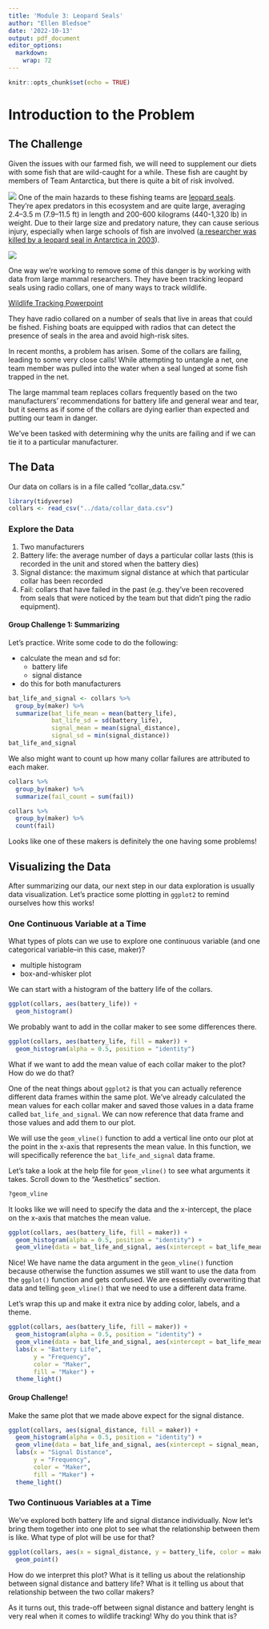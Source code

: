 ```yaml
---
title: 'Module 3: Leopard Seals'
author: "Ellen Bledsoe"
date: '2022-10-13'
output: pdf_document
editor_options: 
  markdown: 
    wrap: 72
---
```


```r
knitr::opts_chunk$set(echo = TRUE)
```

# Introduction to the Problem

## The Challenge

Given the issues with our farmed fish, we will need to supplement our
diets with some fish that are wild-caught for a while. These fish are
caught by members of Team Antarctica, but there is quite a bit of risk
involved.

![](seal2.jpeg) One of the main hazards to these fishing teams are
[leopard seals](https://en.wikipedia.org/wiki/Leopard_seal). They're
apex predators in this ecosystem and are quite large, averaging 2.4--3.5
m (7.9--11.5 ft) in length and 200-600 kilograms (440-1,320 lb) in
weight. Due to their large size and predatory nature, they can cause
serious injury, especially when large schools of fish are involved ([a
researcher was killed by a leopard seal in Antarctica in
2003](https://www.theguardian.com/uk/2003/jul/24/science.highereducation)).

![](seal3.jpeg)

One way we're working to remove some of this danger is by working with
data from large mammal researchers. They have been tracking leopard
seals using radio collars, one of many ways to track wildlife.

[Wildlife Tracking
Powerpoint](https://docs.google.com/presentation/d/1tAtap0hYy22rwNrdweHlEsimECT7AEjGFaCCQBtpMdc/edit?usp=sharing)

They have radio collared on a number of seals that live in areas that
could be fished. Fishing boats are equipped with radios that can detect
the presence of seals in the area and avoid high-risk sites.

In recent months, a problem has arisen. Some of the collars are failing,
leading to some very close calls! While attempting to untangle a net,
one team member was pulled into the water when a seal lunged at some
fish trapped in the net.

The large mammal team replaces collars frequently based on the two
manufacturers' recommendations for battery life and general wear and
tear, but it seems as if some of the collars are dying earlier than
expected and putting our team in danger.

We've been tasked with determining why the units are failing and if we
can tie it to a particular manufacturer.

## The Data

Our data on collars is in a file called "collar_data.csv."

```r
library(tidyverse)
collars <- read_csv("../data/collar_data.csv")
```

### Explore the Data

1.  Two manufacturers
2.  Battery life: the average number of days a particular collar lasts
    (this is recorded in the unit and stored when the battery dies)
3.  Signal distance: the maximum signal distance at which that
    particular collar has been recorded
4.  Fail: collars that have failed in the past (e.g. they've been
    recovered from seals that were noticed by the team but that didn't
    ping the radio equipment).

#### Group Challenge 1: Summarizing

Let's practice. Write some code to do the following:

-   calculate the mean and sd for:
    -   battery life
    -   signal distance
-   do this for both manufacturers

```r
bat_life_and_signal <- collars %>%
  group_by(maker) %>%
  summarize(bat_life_mean = mean(battery_life),
            bat_life_sd = sd(battery_life),
            signal_mean = mean(signal_distance),
            signal_sd = min(signal_distance)) 
bat_life_and_signal
```

We also might want to count up how many collar failures are attributed
to each maker.

```r
collars %>% 
  group_by(maker) %>% 
  summarize(fail_count = sum(fail))

collars %>% 
  group_by(maker) %>% 
  count(fail)
```

Looks like one of these makers is definitely the one having some
problems!

## Visualizing the Data

After summarizing our data, our next step in our data exploration is
usually data visualization. Let's practice some plotting in `ggplot2` to
remind ourselves how this works!

### One Continuous Variable at a Time

What types of plots can we use to explore one continuous variable (and
one categorical variable--in this case, maker)?

-   multiple histogram
-   box-and-whisker plot

We can start with a histogram of the battery life of the collars.

```r
ggplot(collars, aes(battery_life)) +
  geom_histogram()
```

We probably want to add in the collar maker to see some differences
there.

```r
ggplot(collars, aes(battery_life, fill = maker)) +
  geom_histogram(alpha = 0.5, position = "identity")
```

What if we want to add the mean value of each collar maker to the plot?
How do we do that?

One of the neat things about `ggplot2` is that you can actually
reference different data frames within the same plot. We've already
calculated the mean values for each collar maker and saved those values
in a data frame called `bat_life_and_signal`. We can now reference that
data frame and those values and add them to our plot.

We will use the `geom_vline()` function to add a vertical line onto our
plot at the point in the x-axis that represents the mean value. In this
function, we will specifically reference the `bat_life_and_signal` data
frame.

Let's take a look at the help file for `geom_vline()` to see what
arguments it takes. Scroll down to the "Aesthetics" section.

```r
?geom_vline
```

It looks like we will need to specify the data and the x-intercept, the
place on the x-axis that matches the mean value.

```r
ggplot(collars, aes(battery_life, fill = maker)) +
  geom_histogram(alpha = 0.5, position = "identity") +
  geom_vline(data = bat_life_and_signal, aes(xintercept = bat_life_mean))
```

Nice! We have name the data argument in the `geom_vline()` function
because otherwise the function assumes we still want to use the data
from the `ggplot()` function and gets confused. We are essentially
overwriting that data and telling `geom_vline()` that we need to use a
different data frame.

Let's wrap this up and make it extra nice by adding color, labels, and a
theme.

```r
ggplot(collars, aes(battery_life, fill = maker)) +
  geom_histogram(alpha = 0.5, position = "identity") +
  geom_vline(data = bat_life_and_signal, aes(xintercept = bat_life_mean, color = maker)) + 
  labs(x = "Battery Life",
       y = "Frequency",
       color = "Maker",
       fill = "Maker") +
  theme_light()
```

#### Group Challenge!

Make the same plot that we made above expect for the signal distance.

```r
ggplot(collars, aes(signal_distance, fill = maker)) +
  geom_histogram(alpha = 0.5, position = "identity") +
  geom_vline(data = bat_life_and_signal, aes(xintercept = signal_mean, color = maker)) + 
  labs(x = "Signal Distance",
       y = "Frequency",
       color = "Maker",
       fill = "Maker") +
  theme_light()
```

### Two Continuous Variables at a Time

We've explored both battery life and signal distance individually. Now
let's bring them together into one plot to see what the relationship
between them is like. What type of plot will be use for that?

```r
ggplot(collars, aes(x = signal_distance, y = battery_life, color = maker)) +
  geom_point()
```

How do we interpret this plot? What is it telling us about the
relationship between signal distance and battery life? What is it
telling us about that relationship between the two collar makers?

As it turns out, this trade-off between signal distance and battery
lenght is very real when it comes to wildlife tracking! Why do you think
that is?

